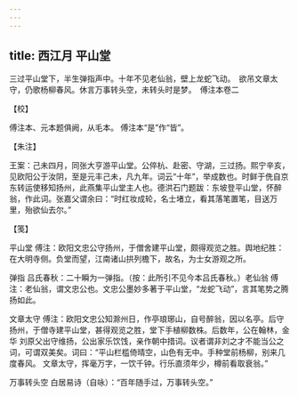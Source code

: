 ```yaml
---
---
---
```

title: 西江月 平山堂
---







三过平山堂下，半生弹指声中。十年不见老仙翁，壁上龙蛇飞动。　欲吊文章太守，仍歌杨柳春风。休言万事转头空，未转头时是梦。　傅注本卷二





【校】


傅注本、元本题俱阙，从毛本。 傅注本“是”作“皆”。





【朱注】


王案：己未四月，同张大亨游平山堂。公倅杭、赴密、守湖，三过扬。熙宁辛亥，见欧阳公于汝阴，至是元丰己未，凡九年。词云“十年”，举成数也。时鲜于侁自京东转运使移知扬州，此燕集平山堂主人也。德洪石门题跋：东坡登平山堂，怀醉翁，作此词。张嘉父谓余曰：“时红妆成轮，名士堵立，看其落笔置笔，目送万里，殆欲仙去尔。”





【笺】


平山堂 傅注：欧阳文忠公守扬州，于僧舍建平山堂，颇得观览之胜。舆地纪胜：在大明寺侧。负堂而望，江南诸山拱列檐下，故名，为士女游观之所。

弹指 吕氏春秋：二十瞬为一弹指。（按：此所引不见今本吕氏春秋。）老仙翁 傅注：老仙翁，谓文忠公也。文忠公墨妙多著于平山堂，“龙蛇飞动”，言其笔势之腾扬如此。

文章太守 傅注：欧阳文忠公知滁州日，作亭琅琊山，自号醉翁，因以名亭。后守扬州，于僧寺建平山堂，甚得观览之胜，堂下手植柳数株。后数年，公在翰林，金华 刘原父出守维扬，公出家乐饮饯，亲作朝中措词。议者谓非刘之才不能当公之词，可谓双美矣。词曰：“平山栏槛倚晴空，山色有无中。手种堂前杨柳，别来几度春风。 文章太守，挥毫万字，一饮千钟。行乐直须年少，樽前看取衰翁。”

万事转头空 白居易诗（自咏）：“百年随手过，万事转头空。”